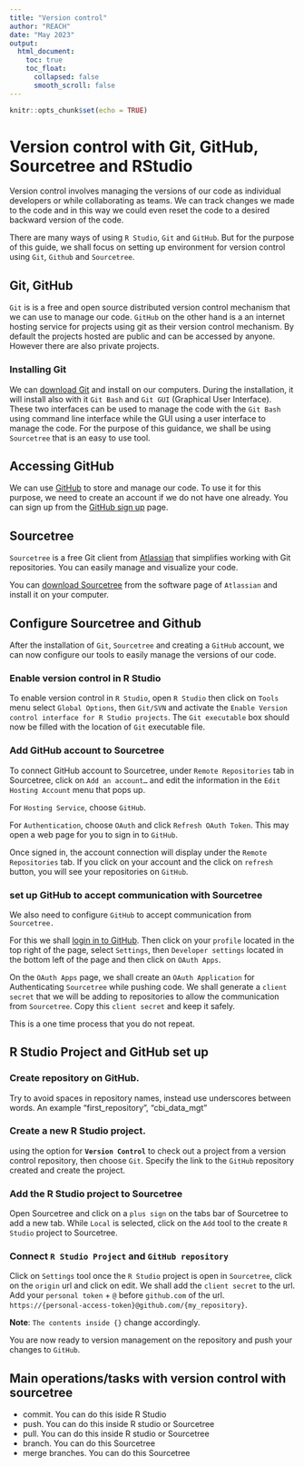 ```yaml
---
title: "Version control"
author: "REACH"
date: "May 2023"
output:
  html_document:
    toc: true
    toc_float:
      collapsed: false
      smooth_scroll: false
---
```


```r
knitr::opts_chunk$set(echo = TRUE)
```

# Version control with Git, GitHub, Sourcetree and RStudio

Version control involves managing the versions of our code as individual developers or while collaborating as teams. We can track changes 
we made to the code and in this way we could even reset the code to a desired backward version of the code. 

There are many ways of using `R Studio`, `Git` and `GitHub`. But for the purpose of this guide, we shall focus on setting up environment for version control using `Git`, `Github` and `Sourcetree`.

## Git, GitHub

`Git` is is a free and open source distributed version control mechanism that we can use to manage our code. `GitHub` on the other hand is a an internet hosting service for projects using git as their version control mechanism. By default the projects hosted are public and can be accessed by anyone. However there are also private projects.

### Installing Git

We can [download Git](https://git-scm.com/downloads) and install on our computers. During the installation, it will install also with it `Git Bash` and `Git GUI` (Graphical User Interface).
These two interfaces can be used to manage the code with the `Git Bash` using command line interface while the GUI using a user interface to manage the code. For the purpose of this guidance, we shall be using `Sourcetree` that is an easy to use tool.

## Accessing GitHub

We can use [GitHub](https://github.com/) to store and manage our code. To use it for this purpose, we need to create an account if we do not have one already. You can sign up from the [GitHub sign up](https://github.com/signup) page.


## Sourcetree

`Sourcetree` is a free Git client from [Atlassian](https://www.atlassian.com/) that simplifies working with Git repositories. You can easily manage and visualize your code.

You can [download Sourcetree](https://www.atlassian.com/software/sourcetree) from the software page of `Atlassian` and install it on your computer.

## Configure Sourcetree and Github

After the installation of `Git`, `Sourcetree` and creating a `GitHub` account, we can now configure our tools to easily manage the versions of our code.

### Enable version control in R Studio

To enable version control in `R Studio`, open `R Studio` then click on `Tools` menu select `Global Options`, then `Git/SVN` and activate the `Enable Version control interface for R Studio projects`. The `Git executable` box should now be filled with the location of `Git` executable file.

### Add GitHub account to Sourcetree

To connect GitHub account to Sourcetree, under `Remote Repositories` tab in Sourcetree, click on `Add an account…` and edit the information in the `Edit Hosting Account` menu that pops up. 

For `Hosting Service`, choose `GitHub`. 

For `Authentication`, choose `OAuth` and click `Refresh OAuth Token`. This may open a web page for you to sign in to `GitHub`.  

Once signed in, the account connection will display under the `Remote Repositories` tab. If you click on your account and the click on `refresh` button, you will see your repositories on `GitHub`.

### set up GitHub to accept communication with Sourcetree

We also need to configure `GitHub` to accept communication from `Sourcetree.` 

For this we shall [login in to GitHub](https://github.com/login). Then click on your `profile` located in the top right of the page, select `Settings`, then `Developer settings` located in the bottom left of the page and then click on `OAuth Apps`.

On the `OAuth Apps` page, we shall create an `OAuth Application` for Authenticating `Sourcetree` while pushing code. We shall generate a `client secret` that we will be adding to repositories to allow the communication from `Sourcetree`. Copy this `client secret` and keep it safely.

This is a one time process that you do not repeat.


## R Studio Project and GitHub set up

### Create repository on GitHub. 

Try to avoid spaces in repository names, instead use underscores between words. An example "first_repository", "cbi_data_mgt"

### Create a new R Studio project.

using the option for **`Version Control`** to check out a project from a version control repository, then choose `Git`. Specify the link to the `GitHub` repository created and create the project.

### Add the R Studio project to Sourcetree

Open Sourcetree and click on a `plus sign` on the tabs bar of Sourcetree to add a new tab. While `Local` is selected, click on the `Add` tool to the create `R Studio` project to Sourcetree. 

### Connect `R Studio Project` and `GitHub repository`

Click on `Settings` tool once the `R Studio` project is open in `Sourcetree`,  click on the `origin` url and click on edit. We shall add the `client secret` to the url. Add your `personal token` + `@` before `github.com` of the url. 
`https://{personal-access-token}@github.com/{my_repository}`.

**Note**: `The contents inside {}` change accordingly.

You are now ready to version management on the repository and push your changes to `GitHub`.

## Main operations/tasks with version control with sourcetree

- commit. You can do this iside R Studio
- push. You can do this inside R studio or Sourcetree
- pull. You can do this inside R studio or Sourcetree
- branch. You can do this Sourcetree
- merge branches. You can do this Sourcetree

